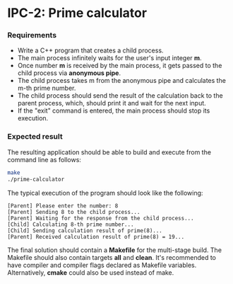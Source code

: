 
# IPC-2: Prime calculator

### Requirements 

- Write a C++ program that creates a child process.
- The main process infinitely waits for the user's input integer **m**. 
- Once number **m** is received by the main process, it gets passed to the child process via **anonymous pipe**. 
- The child process takes m from the anonymous pipe and calculates the m-th prime number. 
- The child process should send the result of the calculation back to the parent process, which, should print it and wait for the next input.  
- If the "exit" command is entered, the main process should stop its execution. 

### Expected result

The resulting application should be able to build and execute from the command line as follows:

```sh
make
./prime-calculator
```

The typical execution of the program should look like the following:
```
[Parent] Please enter the number: 8
[Parent] Sending 8 to the child process...
[Parent] Waiting for the response from the child process...
[Child] Calculating 8-th prime number...
[Child] Sending calculation result of prime(8)...
[Parent] Received calculation result of prime(8) = 19...
```

The final solution should contain a **Makefile** for the multi-stage build. The Makefile should also contain targets **all** and **clean**. It's recommended to have compiler and compiler flags declared as Makefile variables. Alternatively, **cmake** could also be used instead of make. 